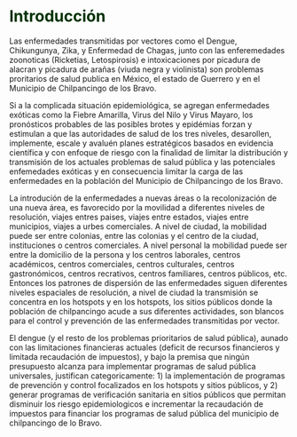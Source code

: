 # **<span style="color:#003300;"> Introducción </span>** {#intro}

Las enfermedades transmitidas por vectores como el Dengue, Chikungunya, Zika, y Enfermedad de Chagas, junto con las enferemedades zoonoticas (Ricketias, Letospirosis) e intoxicaciones por picadura de alacran y picadura de arañas (viuda negra y violinista) son problemas proritarios de salud publica en México, el estado de Guerrero y en el Municipio de Chilpancingo de los Bravo. 

Si a la complicada situación epidemiológica, se agregan enfermedades exóticas como la Fiebre Amarilla, Virus del Nilo y Virus Mayaro, los pronósticos probables de las posibles brotes y epidémias forzan y estimulan a que las autoridades de salud de los tres niveles, desarollen, implemente, escale y avaluén planes estratégicos basados en evidencia científica y con enfoque de riesgo con la finalidad de  limitar la distribución y transmisión de los actuales problemas de salud pública y las potenciales enfemedades exóticas y en consecuencia limitar la carga de las enfermedades en la población del Municipio de Chilpancingo de los Bravo.

La introdución de la enfermedades a nuevas áreas o la recolonización de una nueva área, es favorecido por la movilidad a diferentes niveles de resolución, viajes entres paises, viajes entre estados, viajes entre municipios, viajes a urbes comerciales. A nivel de ciudad, la mobilidad puede ser entre colonias, entre las colonias y el centro de la ciudad, instituciones o centros comerciales. A nivel personal la mobilidad puede ser entre la domicilio de la persona y los centros laborales, centros académicos, centros comerciales, centros culturales, centros gastronómicos, centros recrativos, centros familiares, centros públicos, etc. Entonces los patrones de dispersión de las enfermedades siguen diferentes niveles espaciales de resolución, a nivel de ciudad la transmisión se concentra en los hotspots y en los hotspots, los sitios públicos donde la población de chilpancingo acude a sus diferentes actividades, son blancos para el control y prevención de las enfermedades transmitidas por vector. 


El dengue (y el resto de los problemas prioritarios de salud pública), aunado con las limitaciones financieras actuales (deficit de recursos financieros y limitada recaudación de impuestos), y bajo la premisa que ningún presupuesto alcanza para implementar programas de salud pública universales, justifican categoricamente: 1) la implementación de programas de prevención y control focalizados en los hotspots y sitios públicos, y 2) generar programas de verificación sanitaria en sitios públicos que permitan disminuir los riesgo epidemiologicos e incrementar la recaudación de impuestos para financiar los programas de salud pública del municipio de chilpancingo de lo Bravo.
